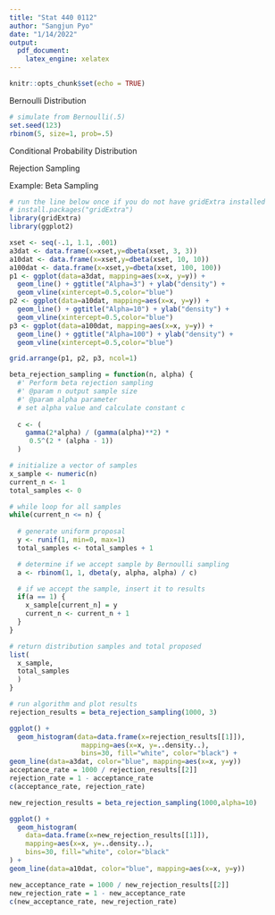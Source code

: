 ---
title: "Stat 440 0112"
author: "Sangjun Pyo"
date: "1/14/2022"
output:
  pdf_document:
    latex_engine: xelatex
---

```{r setup, include=FALSE}
knitr::opts_chunk$set(echo = TRUE)
```

Bernoulli Distribution

```{r }
# simulate from Bernoulli(.5)
set.seed(123)
rbinom(5, size=1, prob=.5)

```

Conditional Probability Distribution

Rejection Sampling

Example: Beta Sampling

```{r }
# run the line below once if you do not have gridExtra installed
# install.packages("gridExtra")
library(gridExtra)
library(ggplot2)

xset <- seq(-.1, 1.1, .001)
a3dat <- data.frame(x=xset,y=dbeta(xset, 3, 3))
a10dat <- data.frame(x=xset,y=dbeta(xset, 10, 10))
a100dat <- data.frame(x=xset,y=dbeta(xset, 100, 100))
p1 <- ggplot(data=a3dat, mapping=aes(x=x, y=y)) +
  geom_line() + ggtitle("Alpha=3") + ylab("density") +
  geom_vline(xintercept=0.5,color="blue")
p2 <- ggplot(data=a10dat, mapping=aes(x=x, y=y)) +
  geom_line() + ggtitle("Alpha=10") + ylab("density") +
  geom_vline(xintercept=0.5,color="blue")
p3 <- ggplot(data=a100dat, mapping=aes(x=x, y=y)) +
  geom_line() + ggtitle("Alpha=100") + ylab("density") +
  geom_vline(xintercept=0.5,color="blue")

grid.arrange(p1, p2, p3, ncol=1)
```

```{r }
beta_rejection_sampling = function(n, alpha) {
  #' Perform beta rejection sampling
  #' @param n output sample size
  #' @param alpha parameter
  # set alpha value and calculate constant c
  
  c <- (
    gamma(2*alpha) / (gamma(alpha)**2) *
     0.5^(2 * (alpha - 1))
  )

# initialize a vector of samples
x_sample <- numeric(n)
current_n <- 1
total_samples <- 0

# while loop for all samples
while(current_n <= n) {
  
  # generate uniform proposal
  y <- runif(1, min=0, max=1)
  total_samples <- total_samples + 1

  # determine if we accept sample by Bernoulli sampling
  a <- rbinom(1, 1, dbeta(y, alpha, alpha) / c)

  # if we accept the sample, insert it to results
  if(a == 1) {
    x_sample[current_n] = y
    current_n <- current_n + 1
  }
}

# return distribution samples and total proposed
list(
  x_sample,
  total_samples
  )
}

# run algorithm and plot results
rejection_results = beta_rejection_sampling(1000, 3)

ggplot() +
  geom_histogram(data=data.frame(x=rejection_results[[1]]),
                  mapping=aes(x=x, y=..density..),
                  bins=30, fill="white", color="black") +
geom_line(data=a3dat, color="blue", mapping=aes(x=x, y=y))
acceptance_rate = 1000 / rejection_results[[2]]
rejection_rate = 1 - acceptance_rate
c(acceptance_rate, rejection_rate)
```
```{r}
new_rejection_results = beta_rejection_sampling(1000,alpha=10)

ggplot() +
  geom_histogram(
    data=data.frame(x=new_rejection_results[[1]]),
    mapping=aes(x=x, y=..density..),
    bins=30, fill="white", color="black"
) +
geom_line(data=a10dat, color="blue", mapping=aes(x=x, y=y))

new_acceptance_rate = 1000 / new_rejection_results[[2]]
new_rejection_rate = 1 - new_acceptance_rate
c(new_acceptance_rate, new_rejection_rate)
```


